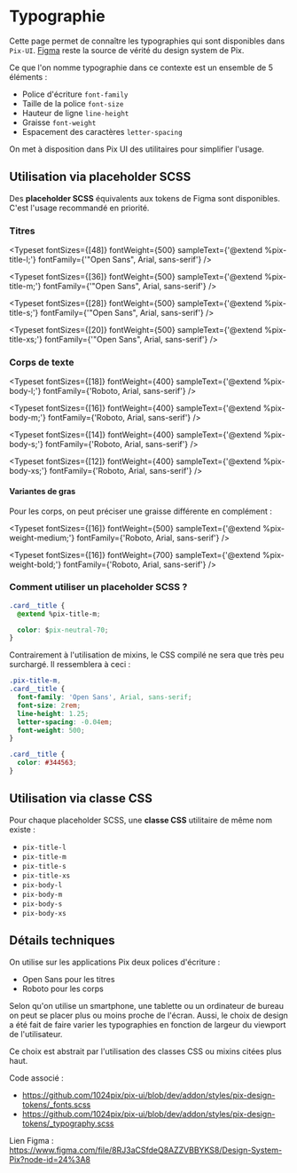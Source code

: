 <!-- Typography.stories.mdx -->


<Meta title="Utiliser Pix UI/Design Tokens/Typographie" />

# Typographie

Cette page permet de connaître les typographies qui sont disponibles dans `Pix-UI`. [Figma](https://www.figma.com/file/8RJ3aCSfdeQ8AZZVBBYKS8/Design-System-Pix?node-id=24-8&t=Nuq9GxVknLW0Qsbc-0) reste la source de vérité du design system de Pix.

Ce que l'on nomme typographie dans ce contexte est un ensemble de 5 éléments :

- Police d'écriture `font-family`
- Taille de la police `font-size`
- Hauteur de ligne `line-height`
- Graisse `font-weight`
- Espacement des caractères `letter-spacing`

On met à disposition dans Pix UI des utilitaires pour simplifier l'usage.

## Utilisation via placeholder SCSS

Des **placeholder SCSS** équivalents aux tokens de Figma sont disponibles. C'est l'usage recommandé en priorité.

### Titres

<Typeset
  fontSizes={[48]}
  fontWeight={500}
  sampleText={'@extend %pix-title-l;'}
  fontFamily={'"Open Sans", Arial, sans-serif'}
/>

<Typeset
  fontSizes={[36]}
  fontWeight={500}
  sampleText={'@extend %pix-title-m;'}
  fontFamily={'"Open Sans", Arial, sans-serif'}
/>

<Typeset
  fontSizes={[28]}
  fontWeight={500}
  sampleText={'@extend %pix-title-s;'}
  fontFamily={'"Open Sans", Arial, sans-serif'}
/>

<Typeset
  fontSizes={[20]}
  fontWeight={500}
  sampleText={'@extend %pix-title-xs;'}
  fontFamily={'"Open Sans", Arial, sans-serif'}
/>

### Corps de texte

<Typeset
  fontSizes={[18]}
  fontWeight={400}
  sampleText={'@extend %pix-body-l;'}
  fontFamily={'Roboto, Arial, sans-serif'}
/>

<Typeset
  fontSizes={[16]}
  fontWeight={400}
  sampleText={'@extend %pix-body-m;'}
  fontFamily={'Roboto, Arial, sans-serif'}
/>

<Typeset
  fontSizes={[14]}
  fontWeight={400}
  sampleText={'@extend %pix-body-s;'}
  fontFamily={'Roboto, Arial, sans-serif'}
/>

<Typeset
  fontSizes={[12]}
  fontWeight={400}
  sampleText={'@extend %pix-body-xs;'}
  fontFamily={'Roboto, Arial, sans-serif'}
/>

#### Variantes de gras

Pour les corps, on peut préciser une graisse différente en complément :

<Typeset
  fontSizes={[16]}
  fontWeight={500}
  sampleText={'@extend %pix-weight-medium;'}
  fontFamily={'Roboto, Arial, sans-serif'}
/>

<Typeset
  fontSizes={[16]}
  fontWeight={700}
  sampleText={'@extend %pix-weight-bold;'}
  fontFamily={'Roboto, Arial, sans-serif'}
/>

### Comment utiliser un placeholder SCSS ?

```css
.card__title {
  @extend %pix-title-m;

  color: $pix-neutral-70;
}
```

Contrairement à l'utilisation de mixins, le CSS compilé ne sera que très peu surchargé. Il ressemblera à ceci :

```css
.pix-title-m,
.card__title {
  font-family: 'Open Sans', Arial, sans-serif;
  font-size: 2rem;
  line-height: 1.25;
  letter-spacing: -0.04em;
  font-weight: 500;
}

.card__title {
  color: #344563;
}
```

## Utilisation via classe CSS

Pour chaque placeholder SCSS, une **classe CSS** utilitaire de même nom existe :

- `pix-title-l`
- `pix-title-m`
- `pix-title-s`
- `pix-title-xs`
- `pix-body-l`
- `pix-body-m`
- `pix-body-s`
- `pix-body-xs`

## Détails techniques

On utilise sur les applications Pix deux polices d'écriture :

- Open Sans pour les titres
- Roboto pour les corps

Selon qu'on utilise un smartphone, une tablette ou un ordinateur de bureau on peut se placer plus ou moins proche de l'écran.
Aussi, le choix de design a été fait de faire varier les typographies en fonction de largeur du viewport de l'utilisateur.

Ce choix est abstrait par l'utilisation des classes CSS ou mixins citées plus haut.

Code associé :

- https://github.com/1024pix/pix-ui/blob/dev/addon/styles/pix-design-tokens/_fonts.scss
- https://github.com/1024pix/pix-ui/blob/dev/addon/styles/pix-design-tokens/_typography.scss

Lien Figma : https://www.figma.com/file/8RJ3aCSfdeQ8AZZVBBYKS8/Design-System-Pix?node-id=24%3A8
